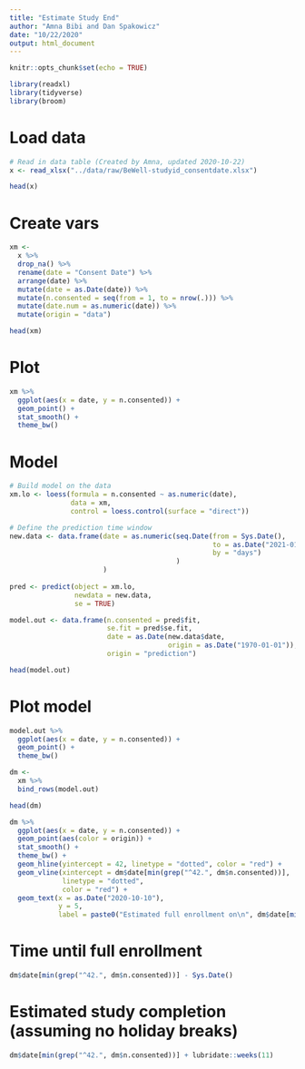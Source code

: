 ```yaml
---
title: "Estimate Study End"
author: "Amna Bibi and Dan Spakowicz"
date: "10/22/2020"
output: html_document
---
```


```r
knitr::opts_chunk$set(echo = TRUE)

library(readxl)
library(tidyverse)
library(broom)
```

# Load data

```r
# Read in data table (Created by Amna, updated 2020-10-22)
x <- read_xlsx("../data/raw/BeWell-studyid_consentdate.xlsx")

head(x)
```

# Create vars

```r
xm <- 
  x %>%
  drop_na() %>%
  rename(date = "Consent Date") %>%
  arrange(date) %>%
  mutate(date = as.Date(date)) %>%
  mutate(n.consented = seq(from = 1, to = nrow(.))) %>%
  mutate(date.num = as.numeric(date)) %>%
  mutate(origin = "data")

head(xm)
```

# Plot

```r
xm %>%
  ggplot(aes(x = date, y = n.consented)) +
  geom_point() +
  stat_smooth() +
  theme_bw()
```

# Model

```r
# Build model on the data
xm.lo <- loess(formula = n.consented ~ as.numeric(date),
               data = xm,
               control = loess.control(surface = "direct"))

# Define the prediction time window
new.data <- data.frame(date = as.numeric(seq.Date(from = Sys.Date(),
                                                  to = as.Date("2021-01-01"), 
                                                  by = "days")
                                         )
                       )
                             
pred <- predict(object = xm.lo, 
                newdata = new.data,
                se = TRUE)

model.out <- data.frame(n.consented = pred$fit,
                        se.fit = pred$se.fit,
                        date = as.Date(new.data$date, 
                                       origin = as.Date("1970-01-01")),
                        origin = "prediction")

head(model.out)
```

# Plot model

```r
model.out %>%
  ggplot(aes(x = date, y = n.consented)) +
  geom_point() +
  theme_bw()
```

```r
dm <- 
  xm %>%
  bind_rows(model.out)

head(dm)
```

```r
dm %>%
  ggplot(aes(x = date, y = n.consented)) +
  geom_point(aes(color = origin)) +
  stat_smooth() +
  theme_bw() +
  geom_hline(yintercept = 42, linetype = "dotted", color = "red") +
  geom_vline(xintercept = dm$date[min(grep("^42.", dm$n.consented))],
             linetype = "dotted",
             color = "red") +
  geom_text(x = as.Date("2020-10-10"),
            y = 5,
            label = paste0("Estimated full enrollment on\n", dm$date[min(grep("^42.", dm$n.consented))]))
```

# Time until full enrollment

```r
dm$date[min(grep("^42.", dm$n.consented))] - Sys.Date()
```


# Estimated study completion (assuming no holiday breaks)

```r
dm$date[min(grep("^42.", dm$n.consented))] + lubridate::weeks(11)
```

